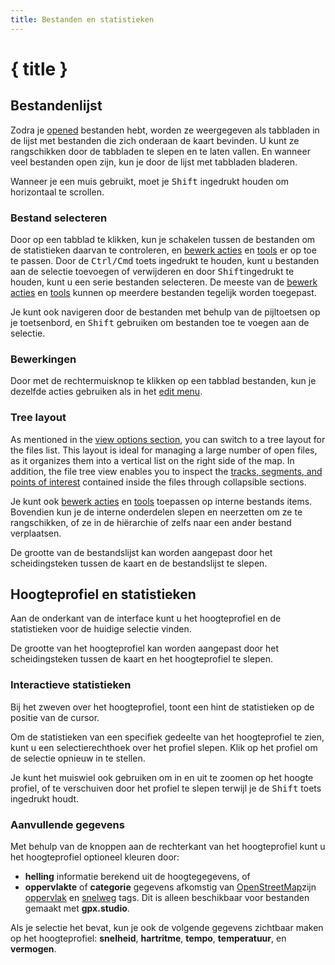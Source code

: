 ```yaml
---
title: Bestanden en statistieken
---
```


<script>
</script>

# { title }

## Bestandenlijst

Zodra je [opened](./menu/file) bestanden hebt, worden ze weergegeven als tabbladen in de lijst met bestanden die zich onderaan de kaart bevinden.
U kunt ze rangschikken door de tabbladen te slepen en te laten vallen.
En wanneer veel bestanden open zijn, kun je door de lijst met tabbladen bladeren.

<DocsNote>

Wanneer je een muis gebruikt, moet je <kbd>Shift</kbd> ingedrukt houden om horizontaal te scrollen.

</DocsNote>

### Bestand selecteren

Door op een tabblad te klikken, kun je schakelen tussen de bestanden om de statistieken daarvan te controleren, en [bewerk acties](./menu/edit) en [tools](./toolbar) er op toe te passen.
Door de <kbd>Ctrl/Cmd</kbd> toets ingedrukt te houden, kunt u bestanden aan de selectie toevoegen of verwijderen en door <kbd>Shift</kbd>ingedrukt te houden, kunt u een serie bestanden selecteren.
De meeste van de [bewerk acties](./menu/edit) en [tools](./toolbar) kunnen op meerdere bestanden tegelijk worden toegepast.

<DocsNote>

Je kunt ook navigeren door de bestanden met behulp van de pijltoetsen op je toetsenbord, en <kbd>Shift</kbd> gebruiken om bestanden toe te voegen aan de selectie.

</DocsNote>

### Bewerkingen

Door met de rechtermuisknop te klikken op een tabblad bestanden, kun je dezelfde acties gebruiken als in het [edit menu](./menu/edit).

### Tree layout

As mentioned in the [view options section](./menu/view), you can switch to a tree layout for the files list.
This layout is ideal for managing a large number of open files, as it organizes them into a vertical list on the right side of the map.
In addition, the file tree view enables you to inspect the [tracks, segments, and points of interest](../gpx) contained inside the files through collapsible sections.

Je kunt ook [bewerk acties](./menu/edit) en [tools](./toolbar) toepassen op interne bestands items.
Bovendien kun je de interne onderdelen slepen en neerzetten om ze te rangschikken, of ze in de hiërarchie of zelfs naar een ander bestand verplaatsen.

<DocsNote>

De grootte van de bestandslijst kan worden aangepast door het scheidingsteken tussen de kaart en de bestandslijst te slepen.

</DocsNote>

## Hoogteprofiel en statistieken

Aan de onderkant van de interface kunt u het hoogteprofiel en de statistieken voor de huidige selectie vinden.

<DocsNote>

De grootte van het hoogteprofiel kan worden aangepast door het scheidingsteken tussen de kaart en het hoogteprofiel te slepen.

</DocsNote>

### Interactieve statistieken

Bij het zweven over het hoogteprofiel, toont een hint de statistieken op de positie van de cursor.

Om de statistieken van een specifiek gedeelte van het hoogteprofiel te zien, kunt u een selectierechthoek over het profiel slepen.
Klik op het profiel om de selectie opnieuw in te stellen.

Je kunt het muiswiel ook gebruiken om in en uit te zoomen op het hoogte profiel, of te verschuiven door het profiel te slepen terwijl je de <kbd>Shift</kbd> toets ingedrukt houdt.

### Aanvullende gegevens

Met behulp van de <kbd><ChartNoAxesColumn size="16" class="inline-block" style="margin-bottom: 2px"/></kbd> knoppen aan de rechterkant van het hoogteprofiel kunt u het hoogteprofiel optioneel kleuren door:

- **helling** informatie berekend uit de hoogtegegevens, of
- **oppervlakte** of **categorie** gegevens afkomstig van <a href="https://www.openstreetmap.org/" target="_blank">OpenStreetMap</a>zijn <a href="https://wiki.openstreetmap.org/wiki/Key:surface" target="_blank">oppervlak</a> en <a href="https://wiki.openstreetmap.org/wiki/Key:highway" target="_blank">snelweg</a> tags.
  Dit is alleen beschikbaar voor bestanden gemaakt met **gpx.studio**.

Als je selectie het bevat, kun je ook de volgende gegevens zichtbaar maken op het hoogteprofiel: **snelheid**, **hartritme**, **tempo**, **temperatuur**, en **vermogen**.
